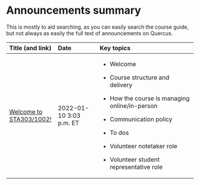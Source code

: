 # Announcements summary

This is mostly to aid searching, as you can easily search the course guide, but not always as easily the full text of announcements on Quercus.

+-------------------------------------------------------------------------------------------+-------------------------------------------------------------------------------+-------------------------------------------------------------------------------------------------------------------------------------------------------------------------------------+
| Title (and link)                                                                          | Date &nbsp;&nbsp;&nbsp;&nbsp;&nbsp;&nbsp;&nbsp;&nbsp;&nbsp;&nbsp;&nbsp;&nbsp; | Key topics &nbsp;&nbsp;&nbsp;&nbsp;&nbsp;&nbsp;&nbsp;&nbsp;&nbsp;&nbsp;&nbsp;&nbsp;&nbsp;&nbsp;&nbsp;&nbsp;&nbsp;&nbsp;&nbsp;&nbsp;&nbsp;&nbsp;&nbsp;&nbsp;&nbsp;&nbsp;&nbsp;&nbsp; |
+:==========================================================================================+:==============================================================================+:====================================================================================================================================================================================+
| [Welcome to STA303/1002!](https://q.utoronto.ca/courses/253305/discussion_topics/1558090) | 2022-01-10 3:03 p.m. ET                                                       | -   Welcome                                                                                                                                                                         |
|                                                                                           |                                                                               |                                                                                                                                                                                     |
|                                                                                           |                                                                               | -   Course structure and delivery                                                                                                                                                   |
|                                                                                           |                                                                               |                                                                                                                                                                                     |
|                                                                                           |                                                                               | -   How the course is managing online/in-person                                                                                                                                     |
|                                                                                           |                                                                               |                                                                                                                                                                                     |
|                                                                                           |                                                                               | -   Communication policy                                                                                                                                                            |
|                                                                                           |                                                                               |                                                                                                                                                                                     |
|                                                                                           |                                                                               | -   To dos                                                                                                                                                                          |
|                                                                                           |                                                                               |                                                                                                                                                                                     |
|                                                                                           |                                                                               | -   Volunteer notetaker role                                                                                                                                                        |
|                                                                                           |                                                                               |                                                                                                                                                                                     |
|                                                                                           |                                                                               | -   Volunteer student representative role                                                                                                                                           |
+-------------------------------------------------------------------------------------------+-------------------------------------------------------------------------------+-------------------------------------------------------------------------------------------------------------------------------------------------------------------------------------+
